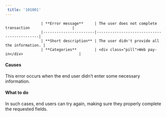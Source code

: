 ```yaml
---  
 title: '101001'  
---  
```



                    | **Error message**     | The user does not complete transaction                   |
                    |-----------------------|--------------------------------------------|
                    | **Short description** | The user didn't provide all the information. |
                    | **Categories**        | <div class="pill">Web pay-in</div>                         |
                  

#### Causes  

This error occurs when the end user didn’t enter some necessary information.  

#### What to do  

In such cases, end users can try again, making sure they properly complete the requested fields.  


